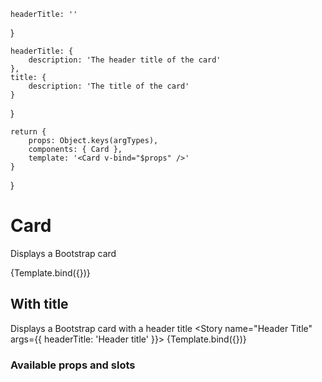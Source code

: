 

<!-- Story args -->
<!-- https://storybook.js.org/docs/react/writing-stories/args -->
    headerTitle: ''
}

<!-- https://storybook.js.org/docs/react/api/argtypes -->
    headerTitle: {
        description: 'The header title of the card'
    },
    title: {
        description: 'The title of the card'
    }
}

<!-- Named exports of stories here -->
    return {
        props: Object.keys(argTypes),
        components: { Card },
        template: '<Card v-bind="$props" />'
    }
} 

<!-- Define story settings here -->
<Meta 
    title="Components/Card"
    component={Card}
    argTypes={argTypes}
    args={args}
/>

# Card
Displays a Bootstrap card

<Story name="Default">
    {Template.bind({})}
</Story>

<!-- We can use  JSX here -->
<div style={{marginBottom: "30px"}}></div>

## With title
Displays a Bootstrap card with a header title
<Story name="Header Title" args={{ headerTitle: 'Header title' }}>
    {Template.bind({})}
</Story>

### Available props and slots
<!-- https://storybook.js.org/docs/react/writing-docs/doc-blocks#customizing -->
<ArgsTable story="Default" />
